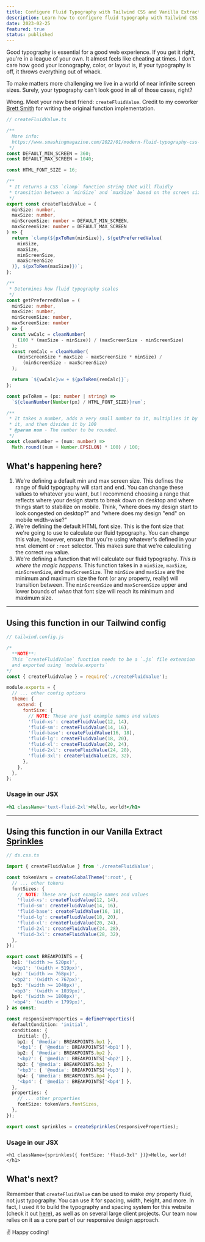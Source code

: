 ```yaml
---
title: Configure Fluid Typography with Tailwind CSS and Vanilla Extract
description: Learn how to configure fluid typography with Tailwind CSS and Vanilla Extract.
date: 2023-02-25
featured: true
status: published
---
```


Good typography is essential for a good web experience. If you get it right,
you're in a league of your own. It almost feels like cheating at times. I don't
care how good your iconography, color, or layout is, if your typography is off,
it throws everything out of whack.

To make matters more challenging we live in a world of near infinite screen
sizes. Surely, your typography can't look good in all of those cases, right?

Wrong. Meet your new best friend: `createFluidValue`. Credit to my coworker
[Brett Smith](https://twitter.com/_brettsmith) for writing the original function
implementation.

```ts
// createFluidValue.ts

/**
  More info:
  https://www.smashingmagazine.com/2022/01/modern-fluid-typography-css-clamp/
 */
const DEFAULT_MIN_SCREEN = 360;
const DEFAULT_MAX_SCREEN = 1040;

const HTML_FONT_SIZE = 16;

/**
 * It returns a CSS `clamp` function string that will fluidly
 * transition between a `minSize` and `maxSize` based on the screen size provided
 */
export const createFluidValue = (
  minSize: number,
  maxSize: number,
  minScreenSize: number = DEFAULT_MIN_SCREEN,
  maxScreenSize: number = DEFAULT_MAX_SCREEN
) => {
  return `clamp(${pxToRem(minSize)}, ${getPreferredValue(
    minSize,
    maxSize,
    minScreenSize,
    maxScreenSize
  )}, ${pxToRem(maxSize)})`;
};

/**
 * Determines how fluid typography scales
 */
const getPreferredValue = (
  minSize: number,
  maxSize: number,
  minScreenSize: number,
  maxScreenSize: number
) => {
  const vwCalc = cleanNumber(
    (100 * (maxSize - minSize)) / (maxScreenSize - minScreenSize)
  );
  const remCalc = cleanNumber(
    (minScreenSize * maxSize - maxScreenSize * minSize) /
      (minScreenSize - maxScreenSize)
  );

  return `${vwCalc}vw + ${pxToRem(remCalc)}`;
};

const pxToRem = (px: number | string) =>
  `${cleanNumber(Number(px) / HTML_FONT_SIZE)}rem`;

/**
 * It takes a number, adds a very small number to it, multiplies it by 100, rounds
 * it, and then divides it by 100
 * @param num - The number to be rounded.
 */
const cleanNumber = (num: number) =>
  Math.round((num + Number.EPSILON) * 100) / 100;
```

## What's happening here?

1. We're defining a default min and max screen size. This defines the range of
   fluid typography will start and end. You can change these values to whatever
   you want, but I recommend choosing a range that reflects where your design
   starts to break down on desktop and where things start to stabilize on
   mobile. Think, "where does my design start to look congested on desktop?" and
   "where does my design "end" on mobile width-wise?"
2. We're defining the default HTML font size. This is the font size that we're
   going to use to calculate our fluid typography. You can change this value,
   however, ensure that you're using whatever's defined in your `html` element
   or `:root` selector. This makes sure that we're calculating the correct `rem`
   value.
3. We're defining a function that will calculate our fluid typography. _This is
   where the magic happens._ This function takes in a `minSize`, `maxSize`,
   `minScreenSize`, and `maxScreenSize`. The `minSize` and `maxSize` are the
   minimum and maximum size the font (or any property, really) will transition
   between. The `minScreenSize` and `maxScreenSize` upper and lower bounds of
   _when_ that font size will reach its minimum and maximum size.

---

## Using this function in our Tailwind config

```js
// tailwind.config.js

/* 
  **NOTE**: 
  This `createFluidValue` function needs to be a `.js` file extension
  and exported using `module.exports`
*/
const { createFluidValue } = require('./createFluidValue');

module.exports = {
  // ... other config options
  theme: {
    extend: {
      fontSize: {
        // NOTE: These are just example names and values
        'fluid-xs': createFluidValue(12, 14),
        'fluid-sm': createFluidValue(14, 16),
        'fluid-base': createFluidValue(16, 18),
        'fluid-lg': createFluidValue(18, 20),
        'fluid-xl': createFluidValue(20, 24),
        'fluid-2xl': createFluidValue(24, 28),
        'fluid-3xl': createFluidValue(28, 32),
      },
    },
  },
};
```

### Usage in our JSX

```jsx
<h1 className='text-fluid-2xl'>Hello, world!</h1>
```

---

## Using this function in our Vanilla Extract [Sprinkles](https://vanilla-extract.style/documentation/packages/sprinkles/)

```ts
// ds.css.ts

import { createFluidValue } from './createFluidValue';

const tokenVars = createGlobalTheme(':root', {
  // ... other tokens
  fontSizes: {
    // NOTE: These are just example names and values
    'fluid-xs': createFluidValue(12, 14),
    'fluid-sm': createFluidValue(14, 16),
    'fluid-base': createFluidValue(16, 18),
    'fluid-lg': createFluidValue(18, 20),
    'fluid-xl': createFluidValue(20, 24),
    'fluid-2xl': createFluidValue(24, 28),
    'fluid-3xl': createFluidValue(28, 32),
  },
});

export const BREAKPOINTS = {
  bp1: '(width >= 520px)',
  '<bp1': '(width < 519px)',
  bp2: '(width >= 768px)',
  '<bp2': '(width < 767px)',
  bp3: '(width >= 1040px)',
  '<bp3': '(width < 1039px)',
  bp4: '(width >= 1800px)',
  '<bp4': '(width < 1799px)',
} as const;

const responsiveProperties = defineProperties({
  defaultCondition: 'initial',
  conditions: {
    initial: {},
    bp1: { '@media': BREAKPOINTS.bp1 },
    '<bp1': { '@media': BREAKPOINTS['<bp1'] },
    bp2: { '@media': BREAKPOINTS.bp2 },
    '<bp2': { '@media': BREAKPOINTS['<bp2'] },
    bp3: { '@media': BREAKPOINTS.bp3 },
    '<bp3': { '@media': BREAKPOINTS['<bp3'] },
    bp4: { '@media': BREAKPOINTS.bp4 },
    '<bp4': { '@media': BREAKPOINTS['<bp4'] },
  },
  properties: {
    // ... other properties
    fontSize: tokenVars.fontSizes,
  },
});

export const sprinkles = createSprinkles(responsiveProperties);
```

### Usage in our JSX

```tsx
<h1 className={sprinkles({ fontSize: 'fluid-3xl' })}>Hello, world!</h1>
```

## What's next?

Remember that `createFluidValue` can be used to make _any_ property fluid, not
just typography. You can use it for spacing, width, height, and more. In fact, I
used it to build the typography and spacing system for this website (check it
out
[here](https://github.com/h-jennings/portfolio-v3/blob/4079b379815bdd06addf4233e4480bf0a9efc1d4/src/styles/create-fluid-value.ts)),
as well as on several large client projects. Our team now relies on it as a core
part of our responsive design approach.

✌️ Happy coding!
